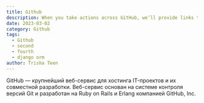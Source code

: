 ```yaml
---
title: Github
description: When you take actions across GitHub, we’ll provide links to that activity here.
date: 2023-03-02
category: Github
tags: 
  - Github
  - second
  - fourth
  - django orm
author: Trisha Teen
---
```


GitHub — крупнейший веб-сервис для хостинга IT-проектов и их совместной разработки. Веб-сервис основан на системе контроля версий Git и разработан на Ruby on Rails и Erlang компанией GitHub, Inc.

